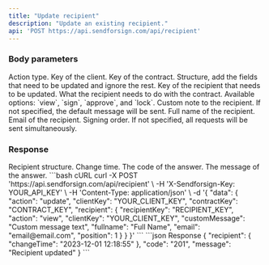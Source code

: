 ```yaml
---
title: "Update recipient"
description: "Update an existing recipient."
api: 'POST https://api.sendforsign.com/api/recipient'
---
```


### Body parameters

<ParamField body="data" type="object" required>

  <Expandable title="child attribute">

<ParamField body="action" type="string" required>
  Action type.
</ParamField>

<ParamField body="clientKey" type="string" required>
  Key of the client.
</ParamField>

<ParamField body="contractKey" type="string" required>
  Key of the contract.
</ParamField>

<ParamField body="recipient" type="object" required>
  Structure, add the fields that need to be updated and ignore the rest.

  <Expandable title="child attribute">

  <ParamField body="recipientKey" type="string" required>
    Key of the recipient that needs to be updated.
  </ParamField>

  <ParamField body="action" type="string">
    What the recipient needs to do with the contract. Available options: `view`, `sign`, `approve`, and `lock`.
  </ParamField>

  <ParamField body="customMessage" type="string">
    Custom note to the recipient. If not specified, the default message will be sent.
  </ParamField>

  <ParamField body="fullname" type="string">
    Full name of the recipient.
  </ParamField>

  <ParamField body="email" type="string">
    Email of the recipient.  
  </ParamField>

  <ParamField body="position" type="number">
    Signing order. If not specified, all requests will be sent simultaneously.
  </ParamField>

  </Expandable>

</ParamField>

  </Expandable>

</ParamField>

### Response

  <ResponseField name="recipient" type="string">
    Recipient structure.

  <Expandable title="child attribute">

  <ResponseField name="changeTime" type="string">
    Change time.
  </ResponseField>

  </Expandable>

  </ResponseField>

<ResponseField name="code" type="string">
  The code of the answer.
</ResponseField>

<ResponseField name="message" type="string">
  The message of the answer.
</ResponseField>

<RequestExample>
```bash cURL
curl -X POST 'https://api.sendforsign.com/api/recipient' \
     -H 'X-Sendforsign-Key: YOUR_API_KEY' \
     -H 'Content-Type: application/json' \
     -d '{
    "data": {
        "action": "update",
        "clientKey": "YOUR_CLIENT_KEY",
        "contractKey": "CONTRACT_KEY",
        "recipient": {
            "recipientKey": "RECIPIENT_KEY",
            "action": "view",
            "clientKey": "YOUR_CLIENT_KEY",
            "customMessage": "Custom message text",
            "fullname": "Full Name",
            "email": "email@email.com",
            "position": 1
        }
    }
}'
```
</RequestExample>

<ResponseExample>
```json Response
	  {
       "recipient": {
                "changeTime": "2023-12-01 12:18:55"
		},
       "code": "201",
       "message": "Recipient updated"
    } 
```
</ResponseExample>
